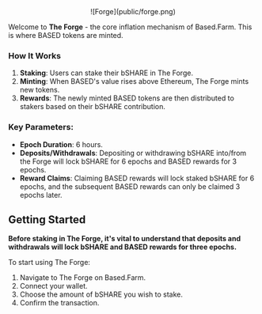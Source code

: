 <center>
![Forge](public/forge.png)
</center>

Welcome to **The Forge** - the core inflation mechanism of Based.Farm. This is where BASED tokens are minted.

### How It Works

1. **Staking**: Users can stake their bSHARE in The Forge.
2. **Minting**: When BASED's value rises above Ethereum, The Forge mints new tokens.
3. **Rewards**: The newly minted BASED tokens are then distributed to stakers based on their bSHARE contribution.

### Key Parameters:

- **Epoch Duration**: 6 hours.
- **Deposits/Withdrawals**: Depositing or withdrawing bSHARE into/from the Forge will lock bSHARE for 6 epochs and BASED rewards for 3 epochs.
- **Reward Claims**: Claiming BASED rewards will lock staked bSHARE for 6 epochs, and the subsequent BASED rewards can only be claimed 3 epochs later.

## Getting Started

**Before staking in The Forge, it's vital to understand that deposits and withdrawals will lock bSHARE and BASED rewards for three epochs.**

To start using The Forge:

1. Navigate to The Forge on Based.Farm.
2. Connect your wallet.
3. Choose the amount of bSHARE you wish to stake.
4. Confirm the transaction.